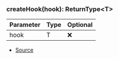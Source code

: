 ### createHook(hook): ReturnType\<T>
| Parameter | Type | Optional |
| ----------- | ----------- | ----------- |
| hook | T | ❌ |


- [Source](https://github.com/Androz2091/discord-player/blob/fe42dd7/packages/discord-player/src/hooks/common.ts#L24)